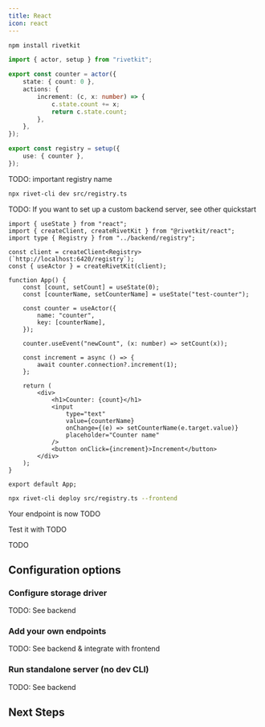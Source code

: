 ```yaml
---
title: React
icon: react
---
```


<Steps>
<Step title="Install">

```sh
npm install rivetkit
```

</Step>
<Step title="Write Actor">

```ts registry.ts
import { actor, setup } from "rivetkit";

export const counter = actor({
	state: { count: 0 },
	actions: {
		increment: (c, x: number) => {
			c.state.count += x;
			return c.state.count;
		},
	},
});

export const registry = setup({
	use: { counter },
});
```

TODO: important registry name

</Step>

<Step title="Run dev server">

```sh
npx rivet-cli dev src/registry.ts
```

TODO: If you want to set up a custom backend server, see other quickstart

</Step>

<Step title="Write frontend">

```tsx
import { useState } from "react";
import { createClient, createRivetKit } from "@rivetkit/react";
import type { Registry } from "../backend/registry";

const client = createClient<Registry>(`http://localhost:6420/registry`);
const { useActor } = createRivetKit(client);

function App() {
	const [count, setCount] = useState(0);
	const [counterName, setCounterName] = useState("test-counter");

	const counter = useActor({
		name: "counter",
		key: [counterName],
	});

	counter.useEvent("newCount", (x: number) => setCount(x));

	const increment = async () => {
		await counter.connection?.increment(1);
	};

	return (
		<div>
			<h1>Counter: {count}</h1>
			<input
				type="text"
				value={counterName}
				onChange={(e) => setCounterName(e.target.value)}
				placeholder="Counter name"
			/>
			<button onClick={increment}>Increment</button>
		</div>
	);
}

export default App;
```

</Step>

<Step title="Deploy">

<Tabs>

<Tab title="Rivet">

```sh
npx rivet-cli deploy src/registry.ts --frontend
```

Your endpoint is now TODO

Test it with TODO

</Tab>

<Tab title="Cloudflare Workers">
TODO
</Tab>

</Tabs>

</Step>

</Steps>

## Configuration options

### Configure storage driver

TODO: See backend

### Add your own endpoints

TODO: See backend & integrate with frontend

### Run standalone server (no dev CLI)

TODO: See backend

## Next Steps

<CardGroup>
	<Card title="Overview" href="/concepts/overview" icon="square-plus" horizontal={true} />
	<Card title="Interacting with Actors" href="/concepts/interacting-with-actors" icon="square-plus" horizontal={true} />
	<Card title="Actions" href="/concepts/actions" icon="bolt" horizontal={true} />
	<Card title="State" href="/concepts/state" icon="floppy-disk" horizontal={true} />
</CardGroup>

